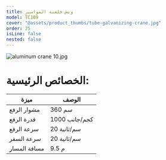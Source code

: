 ```yaml
---
title: ونش جلفنة المواسير
model: TC109
cover: "@assets/product_thumbs/tube-galvanizing-crane.jpg"
order: 25
isLine: false
nested: false
---
```



<ProductTabs />

![aluminum crane 10.jpg](@assets/article_images/tube-galvanizing-crane/aluminum-crane-10.jpg)

# **الخصائص الرئيسية:**

| ميزة         | الوصف         |
| ------------ | ------------- |
| مشوار الرفع  | 360 سم        |
| قدرة الرفع   | 1000 كجم/جانب |
| سرعة الرفع   | 20 سم/ثانية   |
| سرعة السفر   | 20 سم/ثانية   |
| مسافة المسار | 9.5 م         |
